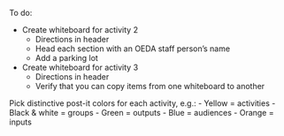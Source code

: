 To do:

- Create whiteboard for activity 2
  - Directions in header
  - Head each section with an OEDA staff person's name
  - Add a parking lot
- Create whiteboard for activity 3
  - Directions in header
  - Verify that you can copy items from one whiteboard to another
  
  
Pick distinctive post-it colors for each activity, e.g.:
- Yellow = activities
- Black & white = groups
- Green = outputs
- Blue = audiences
- Orange = inputs
  